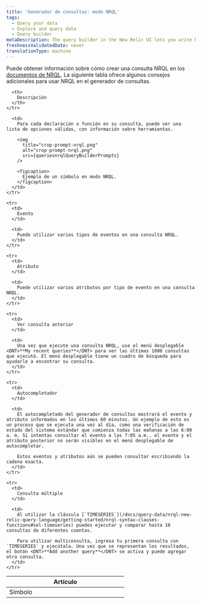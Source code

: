 ```yaml
---
title: 'Generador de consultas: modo NRQL'
tags:
  - Query your data
  - Explore and query data
  - Query builder
metaDescription: The query builder in the New Relic UI lets you write NRQL queries to create charts and dashboards.
freshnessValidatedDate: never
translationType: machine
---
```



Puede obtener información sobre cómo crear una consulta NRQL en los [documentos de NRQL](/docs/insights/nrql-new-relic-query-language/using-nrql/introduction-nrql). La siguiente tabla ofrece algunos consejos adicionales para usar NRQL en el generador de consultas.

<table>
  <thead>
    <tr>
      <th width="25%">
        Artículo
      </th>

      <th>
        Descripción
      </th>
    </tr>
  </thead>

  <tbody>
    <tr>
      <td>
        Símbolo
      </td>

      <td>
        Para cada declaración o función en su consulta, puede ver una lista de opciones válidas, con información sobre herramientas.

        <img
          title="crop-prompt-nrql.png"
          alt="crop-prompt-nrql.png"
          src={queriesnrqlQueryBuilderPrompts}
        />

        <figcaption>
          Ejemplo de un símbolo en modo NRQL.
        </figcaption>
      </td>
    </tr>

    <tr>
      <td>
        Evento
      </td>

      <td>
        Puede utilizar varios tipos de eventos en una consulta NRQL.
      </td>
    </tr>

    <tr>
      <td>
        Atributo
      </td>

      <td>
        Puede utilizar varios atributos por tipo de evento en una consulta NRQL.
      </td>
    </tr>

    <tr>
      <td>
        Ver consulta anterior
      </td>

      <td>
        Una vez que ejecute una consulta NRQL, use el menú desplegable <DNT>**My recent queries**</DNT> para ver las últimas 1000 consultas que ejecutó. El menú desplegable tiene un cuadro de búsqueda para ayudarle a encontrar su consulta.
      </td>
    </tr>

    <tr>
      <td>
        Autocompletador
      </td>

      <td>
        El autocompletado del generador de consultas mostrará el evento y atributo informados en los últimos 60 minutos. Un ejemplo de esto es un proceso que se ejecuta una vez al día, como una verificación de estado del sistema estándar que comienza todas las mañanas a las 6:00 a. m. Si intentas consultar el evento a las 7:05 a.m., el evento y el atributo posterior no serán visibles en el menú desplegable de autocompletar.

        Estos eventos y atributos aún se pueden consultar escribiendo la cadena exacta.
      </td>
    </tr>

    <tr>
      <td>
        Consulta múltiple
      </td>

      <td>
        Al utilizar la cláusula [`TIMESERIES`](/docs/query-data/nrql-new-relic-query-language/getting-started/nrql-syntax-clauses-functions#sel-timeseries) puedes ejecutar y comparar hasta 10 consultas de diferentes cuentas.

        Para utilizar multiconsulta, ingresa tu primera consulta con `TIMESERIES` y ejecútala. Una vez que se representan los resultados, el botón <DNT>**Add another query**</DNT> se activa y puede agregar otra consulta.
      </td>
    </tr>
  </tbody>
</table>